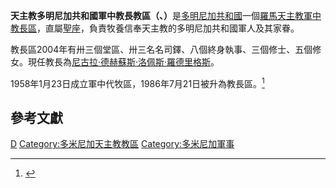 {{Infobox diocese
|name =多明尼加共和國
|jurisdiction = 軍中教長區
|latin = Ordinariate Militaris Respublica Dominicanae
|local = {{lang|es|Obispado Castrense de República Dominicana}}{{es}}
|border = catholic
|image =
|image_size = 
|caption =
|location={{DOM}}
|territory =
|rite = 羅馬禮
|patron = 
|province = 直屬聖座
|established = 1958年
|cathedral = 
|co-cathedral = 
|leadership = 
|ordinary =尼古拉·德赫蘇斯·洛佩斯·羅德里格斯
|coadjutor bishop = 
|auxiliary = 
|emeritus = 
|vicar general = 
|chancery = 
|procura =
|title1 = 
|title1_name = 
|title2 = 
|title2_name = 
|title3 = 
|title3_name = 
|population = 
|parishes = 33
|churches = 
|congregations = 
|secular priests = 33
|image2 = 
|image2_size = 
|image2_alt = 
|caption2 = 
|curia = 
|address = 
|telephone_no = 
|website =
|footnote =  
}}
'''天主教多明尼加共和國軍中教長教區（{{lang-la|Ordinariatus Militaris Respublica Dominicanae}}、{{lang-es|Obispado Castrense de República Dominicana}}）'''是[[多明尼加共和國|多明尼加共和國]]一個[[羅馬天主教|羅馬天主教]][[軍中教長區|軍中教長區]]，直屬[[聖座|聖座]]，負責牧養信奉天主教的多明尼加共和國軍人及其家眷。

教長區2004年有卅三個堂區、卅三名名司鐸、八個終身執事、三個修士、五個修女。現任教長為[[尼古拉·德赫蘇斯·洛佩斯·羅德里格斯|尼古拉·德赫蘇斯·洛佩斯·羅德里格斯]]。

1958年1月23日成立軍中代牧區，1986年7月21日被升為教長區。<ref>{{Cite web |url=http://www.vatican.va/holy_father/john_paul_ii/apost_constitutions/documents/hf_jp-ii_apc_19860421_spirituali-militum-curae_lt.html |title=升為教長區的宗座憲令 |accessdate=2014-11-05 |archive-date=2011-11-03 |archive-url=https://web.archive.org/web/20111103080952/http://www.vatican.va/holy_father/john_paul_ii/apost_constitutions/documents/hf_jp-ii_apc_19860421_spirituali-militum-curae_lt.html |dead-url=no }}</ref>

==參考文獻==
{{reflist}}
{{軍中教長區}}
{{多米尼加共和國天主教教區}}
[[Category:軍中教長區|D]]
[[Category:多米尼加天主教教區|Category:多米尼加天主教教區]]
[[Category:多米尼加軍事|Category:多米尼加軍事]]